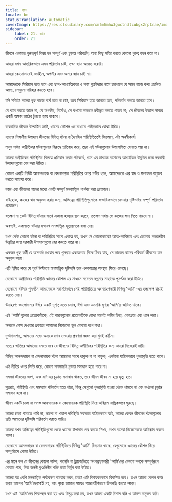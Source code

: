 ```yaml
---
title: ধ্যান
locale: bn
statusTranslation: automatic
coverImage: https://res.cloudinary.com/xmfm6mhw3gwctndtcubgx2rptnae/image/upload/v1741354419/small_cover_la_gran_rebelion_28716e29d2.webp
sidebar:
    label: 21. ধ্যান
    order: 21
---
```

জীবনে একমাত্র গুরুত্বপূর্ণ বিষয় হল সম্পূর্ণ এবং চূড়ান্ত পরিবর্তন; অন্য কিছু সত্যি বলতে কোনো গুরুত্ব বহন করে না।

আমরা যখন আন্তরিকভাবে এমন পরিবর্তন চাই, তখন ধ্যান অত্যন্ত জরুরি।

আমরা কোনোভাবেই অর্থহীন, অগভীর এবং অসার ধ্যান চাই না।

আমাদেরকে সিরিয়াস হতে হবে এবং ছদ্ম-আধ্যাত্মিকতা ও সস্তা গুপ্তবিদ্যার নামে চারপাশে যে সমস্ত বাজে কথা প্রচলিত আছে, সেগুলো পরিহার করতে হবে।

যদি সত্যিই আমরা গুহ্য কাজে ব্যর্থ হতে না চাই, তবে সিরিয়াস হতে জানতে হবে, পরিবর্তন করতে জানতে হবে।

যে ধ্যান করতে জানে না, যে অগভীর, নির্বোধ, সে কখনো অহংকে দ্রবীভূত করতে পারবে না; সে জীবনের উত্তাল সাগরে একটি অক্ষম কাঠের টুকরো হয়ে থাকবে।

ব্যবহারিক জীবনে উদ্ঘাটিত ত্রুটি, ধ্যানের কৌশল এর মাধ্যমে গভীরভাবে বোঝা উচিত।

ধ্যানের শিক্ষণীয় উপাদান জীবনের বিভিন্ন ঘটনা বা দৈনন্দিন পরিস্থিতিতেই বিদ্যমান, এটা অনস্বীকার্য।

মানুষ সর্বদা অপ্রীতিকর ঘটনাগুলোর বিরুদ্ধে প্রতিবাদ করে, তারা এই ঘটনাগুলোর উপযোগিতা দেখতে পায় না।

আমরা অপ্রীতিকর পরিস্থিতির বিরুদ্ধে প্রতিবাদ করার পরিবর্তে, ধ্যান এর মাধ্যমে আমাদের আধ্যাত্মিক উন্নতির জন্য দরকারী উপাদানগুলো বের করা উচিত।

কোনো একটি নির্দিষ্ট আনন্দদায়ক বা বেদনাদায়ক পরিস্থিতির ওপর গভীর ধ্যান, আমাদেরকে এর স্বাদ ও ফলাফল অনুভব করতে সাহায্য করে।

কাজ এবং জীবনের স্বাদের মধ্যে একটি সম্পূর্ণ মনস্তাত্ত্বিক পার্থক্য করা প্রয়োজন।

যাইহোক, কাজের স্বাদ অনুভব করার জন্য, অস্তিত্বের পরিস্থিতিগুলোকে স্বাভাবিকভাবে নেওয়ার দৃষ্টিভঙ্গির সম্পূর্ণ পরিবর্তন প্রয়োজন।

যতক্ষণ না কেউ বিভিন্ন ঘটনার সাথে একাত্ম হওয়ার ভুল করবে, ততক্ষণ পর্যন্ত সে কাজের স্বাদ নিতে পারবে না।

অবশ্যই, একাত্মতা ঘটনার যথাযথ মনস্তাত্ত্বিক মূল্যায়নকে বাধা দেয়।

যখন কেউ কোনো ঘটনা বা পরিস্থিতির সাথে একাত্ম হয়, তখন সে কোনোভাবেই আত্ম-আবিষ্কার এবং চেতনার অভ্যন্তরীণ উন্নতির জন্য দরকারী উপাদানগুলো বের করতে পারে না।

একজন গুহ্য কর্মী যে অসতর্ক হওয়ার পরে পুনরায় একাত্মতার দিকে ফিরে যায়, সে কাজের স্বাদের পরিবর্তে জীবনের স্বাদ অনুভব করে।

এটি ইঙ্গিত করে যে পূর্বে উল্টানো মনস্তাত্ত্বিক দৃষ্টিভঙ্গি তার একাত্মতার অবস্থায় ফিরে এসেছে।

যেকোনো অপ্রীতিকর পরিস্থিতি ধ্যানের কৌশল এর মাধ্যমে সচেতন কল্পনার সাহায্যে পুনর্গঠন করা উচিত।

যেকোনো ঘটনার পুনর্গঠন আমাদেরকে সরাসরিভাবে সেই পরিস্থিতিতে অংশগ্রহণকারী বিভিন্ন 'আমি'-এর হস্তক্ষেপ যাচাই করতে দেয়।

উদাহরণ: ভালোবাসার ঈর্ষার একটি দৃশ্য; এতে ক্রোধ, ঈর্ষা এবং এমনকি ঘৃণার 'আমি'রা জড়িত থাকে।

এই 'আমি'গুলোর প্রত্যেকটিকে, এই কারণগুলোর প্রত্যেকটিকে বোঝা মানেই গভীর চিন্তা, একাগ্রতা এবং ধ্যান করা।

অন্যকে দোষ দেওয়ার প্রবণতা আমাদের নিজেদের ভুল বোঝার পথে বাধা।

দুর্ভাগ্যবশত, আমাদের মধ্যে অন্যকে দোষ দেওয়ার প্রবণতা ধ্বংস করা খুবই কঠিন।

সত্যের খাতিরে আমাদের বলতে হবে যে জীবনের বিভিন্ন অপ্রীতিকর পরিস্থিতির জন্য আমরা নিজেরাই দায়ী।

বিভিন্ন আনন্দদায়ক বা বেদনাদায়ক ঘটনা আমাদের সাথে থাকুক বা না থাকুক, একটানা যান্ত্রিকভাবে পুনরাবৃত্তি হতে থাকে।

এই নীতির ওপর ভিত্তি করে, কোনো সমস্যারই চূড়ান্ত সমাধান হতে পারে না।

সমস্যা জীবনের অংশ, এবং যদি এর চূড়ান্ত সমাধান থাকত, তবে জীবন জীবন না হয়ে মৃত্যু হত।

সুতরাং, পরিস্থিতি এবং সমস্যার পরিবর্তন হতে পারে, কিন্তু সেগুলো পুনরাবৃত্তি হওয়া থেকে থামবে না এবং কখনো চূড়ান্ত সমাধান হবে না।

জীবন একটি চাকা যা সমস্ত আনন্দদায়ক ও বেদনাদায়ক পরিস্থিতি নিয়ে অবিরাম যান্ত্রিকভাবে ঘুরছে।

আমরা চাকা থামাতে পারি না, ভালো বা খারাপ পরিস্থিতি সবসময় যান্ত্রিকভাবে ঘটে, আমরা কেবল জীবনের ঘটনাগুলোর প্রতি আমাদের দৃষ্টিভঙ্গি পরিবর্তন করতে পারি।

আমরা যখন অস্তিত্বের পরিস্থিতিগুলো থেকে ধ্যানের উপাদান বের করতে শিখব, তখন আমরা নিজেদেরকে আবিষ্কার করতে পারব।

যেকোনো আনন্দদায়ক বা বেদনাদায়ক পরিস্থিতিতে বিভিন্ন 'আমি' বিদ্যমান থাকে, যেগুলোকে ধ্যানের কৌশল দিয়ে সম্পূর্ণরূপে বোঝা উচিত।

এর মানে হল যে জীবনের কোনো নাটক, কমেডি বা ট্র্যাজেডিতে অংশগ্রহণকারী 'আমি'দের কোনো দলকে সম্পূর্ণরূপে বোঝার পরে, দিব্য জননী কুণ্ডলিনীর শক্তি দ্বারা নির্মূল করা উচিত।

আমরা যত বেশি মনস্তাত্ত্বিক পর্যবেক্ষণ ব্যবহার করব, ততই এটি বিস্ময়করভাবে বিকশিত হবে। তখন আমরা কেবল কাজ করার আগের 'আমি'দেরকেই নয়, বরং পুরো কাজের সময়ও অভ্যন্তরীণভাবে উপলব্ধি করতে পারব।

যখন এই 'আমি'দের শিরশ্ছেদ করা হয় এবং বিলুপ্ত করা হয়, তখন আমরা একটি বিশাল স্বস্তি ও আনন্দ অনুভব করি।
